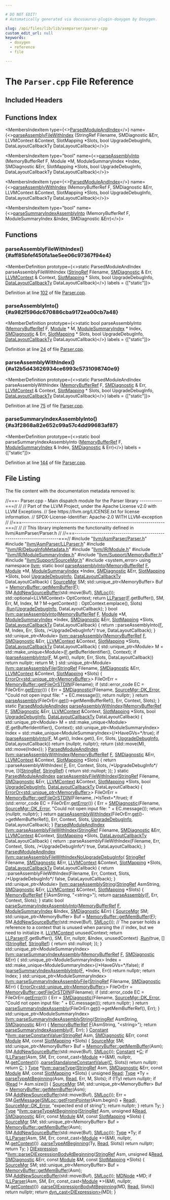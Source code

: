 ```yaml
---

# DO NOT EDIT!
# Automatically generated via docusaurus-plugin-doxygen by Doxygen.

slug: /api/files/lib/lib/asmparser/parser-cpp
custom_edit_url: null
keywords:
  - doxygen
  - reference
  - file

---
```





# The `Parser.cpp` File Reference

<DoxygenPage pluginConfig={pluginConfig}>



## Included Headers

<IncludesList>
<IncludesListItem
  filePath="llvm/AsmParser/Parser.h"
  permalink="/docs/api/files/include/include/llvm/include/llvm/asmparser/parser-h"
  isLocal="true" />
<IncludesListItem
  filePath="llvm/AsmParser/LLParser.h"
  permalink="/docs/api/files/include/include/llvm/include/llvm/asmparser/llparser-h"
  isLocal="true" />
<IncludesListItem
  filePath="llvm/IR/DebugInfoMetadata.h"
  permalink="/docs/api/files/include/include/llvm/include/llvm/ir/debuginfometadata-h"
  isLocal="true" />
<IncludesListItem
  filePath="llvm/IR/Module.h"
  permalink="/docs/api/files/include/include/llvm/include/llvm/ir/module-h"
  isLocal="true" />
<IncludesListItem
  filePath="llvm/IR/ModuleSummaryIndex.h"
  permalink="/docs/api/files/include/include/llvm/include/llvm/ir/modulesummaryindex-h"
  isLocal="true" />
<IncludesListItem
  filePath="llvm/Support/MemoryBuffer.h"
  permalink="/docs/api/files/include/include/llvm/include/llvm/support/memorybuffer-h"
  isLocal="true" />
<IncludesListItem
  filePath="llvm/Support/SourceMgr.h"
  permalink="/docs/api/files/include/include/llvm/include/llvm/support/sourcemgr-h"
  isLocal="true" />
<IncludesListItem
  filePath="system_error"
  permalink=""
  isLocal="false" />
</IncludesList>

## Functions Index

<MembersIndex>

<MembersIndexItem
  type={<><a href="/docs/api/structs/llvm/parsedmoduleandindex">ParsedModuleAndIndex</a></>}
  name={<><a href="#aff85bfef450fa1ae5ee06c97367f94e4">parseAssemblyFileWithIndex</a> (StringRef Filename, SMDiagnostic &amp;Err, LLVMContext &amp;Context, SlotMapping &#42;Slots, bool UpgradeDebugInfo, DataLayoutCallbackTy DataLayoutCallback)</>}>
</MembersIndexItem>

<MembersIndexItem
  type="bool"
  name={<><a href="#a982f596dc670886cba9172ea00cb7a48">parseAssemblyInto</a> (MemoryBufferRef F, Module &#42;M, ModuleSummaryIndex &#42;Index, SMDiagnostic &amp;Err, SlotMapping &#42;Slots, bool UpgradeDebugInfo, DataLayoutCallbackTy DataLayoutCallback)</>}>
</MembersIndexItem>

<MembersIndexItem
  type={<><a href="/docs/api/structs/llvm/parsedmoduleandindex">ParsedModuleAndIndex</a></>}
  name={<><a href="#a12b5d43626934ce6993c5731098740e9">parseAssemblyWithIndex</a> (MemoryBufferRef F, SMDiagnostic &amp;Err, LLVMContext &amp;Context, SlotMapping &#42;Slots, bool UpgradeDebugInfo, DataLayoutCallbackTy DataLayoutCallback)</>}>
</MembersIndexItem>

<MembersIndexItem
  type="bool"
  name={<><a href="#a3f2868a82e652c99a57c4dd99683af87">parseSummaryIndexAssemblyInto</a> (MemoryBufferRef F, ModuleSummaryIndex &amp;Index, SMDiagnostic &amp;Err)</>}>
</MembersIndexItem>

</MembersIndex>


<SectionDefinition>

## Functions

### parseAssemblyFileWithIndex() {#aff85bfef450fa1ae5ee06c97367f94e4}

<MemberDefinition
  prototype={<>static ParsedModuleAndIndex parseAssemblyFileWithIndex (<a href="/docs/api/classes/llvm/stringref">StringRef</a> Filename, <a href="/docs/api/classes/llvm/smdiagnostic">SMDiagnostic</a> &amp; Err, <a href="/docs/api/classes/llvm/llvmcontext">LLVMContext</a> &amp; Context, <a href="/docs/api/structs/llvm/slotmapping">SlotMapping</a> &#42; Slots, bool UpgradeDebugInfo, <a href="/docs/api/namespaces/llvm/#aa50ec5faa5aae091f99b0f840f58a379">DataLayoutCallbackTy</a> DataLayoutCallback)</>}
  labels = {["static"]}>

Definition at line <a href="#l00102">102</a> of file <a href="/docs/api/files/lib/lib/asmparser/parser-cpp">Parser.cpp</a>.
</MemberDefinition>

### parseAssemblyInto() {#a982f596dc670886cba9172ea00cb7a48}

<MemberDefinition
  prototype={<>static bool parseAssemblyInto (<a href="/docs/api/classes/llvm/memorybufferref">MemoryBufferRef</a> F, <a href="/docs/api/classes/llvm/module">Module</a> &#42; M, <a href="/docs/api/classes/llvm/modulesummaryindex">ModuleSummaryIndex</a> &#42; Index, <a href="/docs/api/classes/llvm/smdiagnostic">SMDiagnostic</a> &amp; Err, <a href="/docs/api/structs/llvm/slotmapping">SlotMapping</a> &#42; Slots, bool UpgradeDebugInfo, <a href="/docs/api/namespaces/llvm/#aa50ec5faa5aae091f99b0f840f58a379">DataLayoutCallbackTy</a> DataLayoutCallback)</>}
  labels = {["static"]}>

Definition at line <a href="#l00024">24</a> of file <a href="/docs/api/files/lib/lib/asmparser/parser-cpp">Parser.cpp</a>.
</MemberDefinition>

### parseAssemblyWithIndex() {#a12b5d43626934ce6993c5731098740e9}

<MemberDefinition
  prototype={<>static ParsedModuleAndIndex parseAssemblyWithIndex (<a href="/docs/api/classes/llvm/memorybufferref">MemoryBufferRef</a> F, <a href="/docs/api/classes/llvm/smdiagnostic">SMDiagnostic</a> &amp; Err, <a href="/docs/api/classes/llvm/llvmcontext">LLVMContext</a> &amp; Context, <a href="/docs/api/structs/llvm/slotmapping">SlotMapping</a> &#42; Slots, bool UpgradeDebugInfo, <a href="/docs/api/namespaces/llvm/#aa50ec5faa5aae091f99b0f840f58a379">DataLayoutCallbackTy</a> DataLayoutCallback)</>}
  labels = {["static"]}>

Definition at line <a href="#l00075">75</a> of file <a href="/docs/api/files/lib/lib/asmparser/parser-cpp">Parser.cpp</a>.
</MemberDefinition>

### parseSummaryIndexAssemblyInto() {#a3f2868a82e652c99a57c4dd99683af87}

<MemberDefinition
  prototype={<>static bool parseSummaryIndexAssemblyInto (<a href="/docs/api/classes/llvm/memorybufferref">MemoryBufferRef</a> F, <a href="/docs/api/classes/llvm/modulesummaryindex">ModuleSummaryIndex</a> &amp; Index, <a href="/docs/api/classes/llvm/smdiagnostic">SMDiagnostic</a> &amp; Err)</>}
  labels = {["static"]}>

Definition at line <a href="#l00144">144</a> of file <a href="/docs/api/files/lib/lib/asmparser/parser-cpp">Parser.cpp</a>.
</MemberDefinition>

</SectionDefinition>

## File Listing

The file content with the documentation metadata removed is:

<ProgramListing>

<Link id="l00001" /><CodeLine lineNumber="1"><span class="doxyHighlightComment">//===- Parser.cpp - Main dispatch module for the Parser library -----------===//</span></CodeLine>
<Link id="l00002" /><CodeLine lineNumber="2"><span class="doxyHighlightComment">//</span></CodeLine>
<Link id="l00003" /><CodeLine lineNumber="3"><span class="doxyHighlightComment">// Part of the LLVM Project, under the Apache License v2.0 with LLVM Exceptions.</span></CodeLine>
<Link id="l00004" /><CodeLine lineNumber="4"><span class="doxyHighlightComment">// See https://llvm.org/LICENSE.txt for license information.</span></CodeLine>
<Link id="l00005" /><CodeLine lineNumber="5"><span class="doxyHighlightComment">// SPDX-License-Identifier: Apache-2.0 WITH LLVM-exception</span></CodeLine>
<Link id="l00006" /><CodeLine lineNumber="6"><span class="doxyHighlightComment">//</span></CodeLine>
<Link id="l00007" /><CodeLine lineNumber="7"><span class="doxyHighlightComment">//===----------------------------------------------------------------------===//</span></CodeLine>
<Link id="l00008" /><CodeLine lineNumber="8"><span class="doxyHighlightComment">//</span></CodeLine>
<Link id="l00009" /><CodeLine lineNumber="9"><span class="doxyHighlightComment">// This library implements the functionality defined in llvm/AsmParser/Parser.h</span></CodeLine>
<Link id="l00010" /><CodeLine lineNumber="10"><span class="doxyHighlightComment">//</span></CodeLine>
<Link id="l00011" /><CodeLine lineNumber="11"><span class="doxyHighlightComment">//===----------------------------------------------------------------------===//</span></CodeLine>
<Link id="l00012" /><CodeLine lineNumber="12"></CodeLine>
<Link id="l00013" /><CodeLine lineNumber="13"><span class="doxyHighlightPreprocessor">#include &quot;<a href="/docs/api/files/include/include/llvm/include/llvm/asmparser/parser-h">llvm/AsmParser/Parser.h</a>&quot;</span></CodeLine>
<Link id="l00014" /><CodeLine lineNumber="14"><span class="doxyHighlightPreprocessor">#include &quot;<a href="/docs/api/files/include/include/llvm/include/llvm/asmparser/llparser-h">llvm/AsmParser/LLParser.h</a>&quot;</span></CodeLine>
<Link id="l00015" /><CodeLine lineNumber="15"><span class="doxyHighlightPreprocessor">#include &quot;<a href="/docs/api/files/include/include/llvm/include/llvm/ir/debuginfometadata-h">llvm/IR/DebugInfoMetadata.h</a>&quot;</span></CodeLine>
<Link id="l00016" /><CodeLine lineNumber="16"><span class="doxyHighlightPreprocessor">#include &quot;<a href="/docs/api/files/include/include/llvm/include/llvm/ir/module-h">llvm/IR/Module.h</a>&quot;</span></CodeLine>
<Link id="l00017" /><CodeLine lineNumber="17"><span class="doxyHighlightPreprocessor">#include &quot;<a href="/docs/api/files/include/include/llvm/include/llvm/ir/modulesummaryindex-h">llvm/IR/ModuleSummaryIndex.h</a>&quot;</span></CodeLine>
<Link id="l00018" /><CodeLine lineNumber="18"><span class="doxyHighlightPreprocessor">#include &quot;<a href="/docs/api/files/include/include/llvm/include/llvm/support/memorybuffer-h">llvm/Support/MemoryBuffer.h</a>&quot;</span></CodeLine>
<Link id="l00019" /><CodeLine lineNumber="19"><span class="doxyHighlightPreprocessor">#include &quot;<a href="/docs/api/files/include/include/llvm/include/llvm/support/sourcemgr-h">llvm/Support/SourceMgr.h</a>&quot;</span></CodeLine>
<Link id="l00020" /><CodeLine lineNumber="20"><span class="doxyHighlightPreprocessor">#include &lt;system&#95;error&gt;</span></CodeLine>
<Link id="l00021" /><CodeLine lineNumber="21"></CodeLine>
<Link id="l00022" /><CodeLine lineNumber="22"><span class="doxyHighlightKeyword">using namespace </span><span class="doxyHighlight"><a href="/docs/api/namespaces/llvm">llvm</a>;</span></CodeLine>
<Link id="l00023" /><CodeLine lineNumber="23"></CodeLine>
<Link id="l00024" /><CodeLine lineNumber="24" lineLink="#a982f596dc670886cba9172ea00cb7a48"><span class="doxyHighlightKeyword">static</span><span class="doxyHighlight"> </span><span class="doxyHighlightKeywordType">bool</span><span class="doxyHighlight"> <a href="/docs/api/namespaces/llvm/#ab372f737009f5f2e40d28dbc9066313e">parseAssemblyInto</a>(<a href="/docs/api/classes/llvm/memorybufferref">MemoryBufferRef</a> <a href="/docs/api/files/lib/lib/support/md5-cpp/#a96d73bbd7af15cb1fc38c3f4a3bd82e9">F</a>, <a href="/docs/api/classes/llvm/module">Module</a> &#42;M,</span></CodeLine>
<Link id="l00025" /><CodeLine lineNumber="25"><span class="doxyHighlight">                              <a href="/docs/api/classes/llvm/modulesummaryindex">ModuleSummaryIndex</a> &#42;Index, <a href="/docs/api/classes/llvm/smdiagnostic">SMDiagnostic</a> &amp;Err,</span></CodeLine>
<Link id="l00026" /><CodeLine lineNumber="26"><span class="doxyHighlight">                              <a href="/docs/api/structs/llvm/slotmapping">SlotMapping</a> &#42;Slots, </span><span class="doxyHighlightKeywordType">bool</span><span class="doxyHighlight"> <a href="/docs/api/namespaces/llvm/#ad3c29183c5faa7f5a352807af8aca268">UpgradeDebugInfo</a>,</span></CodeLine>
<Link id="l00027" /><CodeLine lineNumber="27"><span class="doxyHighlight">                              <a href="/docs/api/namespaces/llvm/#aa50ec5faa5aae091f99b0f840f58a379">DataLayoutCallbackTy</a> DataLayoutCallback) &#123;</span></CodeLine>
<Link id="l00028" /><CodeLine lineNumber="28"><span class="doxyHighlight">  <a href="/docs/api/classes/llvm/sourcemgr">SourceMgr</a> SM;</span></CodeLine>
<Link id="l00029" /><CodeLine lineNumber="29"><span class="doxyHighlight">  std::unique&#95;ptr&lt;MemoryBuffer&gt; Buf = <a href="/docs/api/classes/llvm/memorybuffer/#a0f68098734d6d3b451aacf5b38a67131">MemoryBuffer::getMemBuffer</a>(<a href="/docs/api/files/lib/lib/support/md5-cpp/#a96d73bbd7af15cb1fc38c3f4a3bd82e9">F</a>);</span></CodeLine>
<Link id="l00030" /><CodeLine lineNumber="30"><span class="doxyHighlight">  SM.<a href="/docs/api/classes/llvm/sourcemgr/#afe70aa1105a855036bdeb6426cac27db">AddNewSourceBuffer</a>(std::move(Buf), <a href="/docs/api/classes/llvm/smloc">SMLoc</a>());</span></CodeLine>
<Link id="l00031" /><CodeLine lineNumber="31"></CodeLine>
<Link id="l00032" /><CodeLine lineNumber="32"><span class="doxyHighlight">  std::optional&lt;LLVMContext&gt; OptContext;</span></CodeLine>
<Link id="l00033" /><CodeLine lineNumber="33"><span class="doxyHighlight">  </span><span class="doxyHighlightKeywordFlow">return</span><span class="doxyHighlight"> <a href="/docs/api/classes/llvm/llparser">LLParser</a>(<a href="/docs/api/files/lib/lib/support/md5-cpp/#a96d73bbd7af15cb1fc38c3f4a3bd82e9">F</a>.getBuffer(), SM, Err, M, Index,</span></CodeLine>
<Link id="l00034" /><CodeLine lineNumber="34"><span class="doxyHighlight">                  M ? M-&gt;getContext() : OptContext.emplace(), Slots)</span></CodeLine>
<Link id="l00035" /><CodeLine lineNumber="35"><span class="doxyHighlight">      .<a href="/docs/api/classes/llvm/llparser/#aeabb9a69009bc6019e909b931db71937">Run</a>(<a href="/docs/api/namespaces/llvm/#ad3c29183c5faa7f5a352807af8aca268">UpgradeDebugInfo</a>, DataLayoutCallback);</span></CodeLine>
<Link id="l00036" /><CodeLine lineNumber="36"><span class="doxyHighlight">&#125;</span></CodeLine>
<Link id="l00037" /><CodeLine lineNumber="37"></CodeLine>
<Link id="l00038" /><CodeLine lineNumber="38" lineLink="/docs/api/namespaces/llvm/#ab372f737009f5f2e40d28dbc9066313e"><span class="doxyHighlightKeywordType">bool</span><span class="doxyHighlight"> <a href="/docs/api/namespaces/llvm/#ab372f737009f5f2e40d28dbc9066313e">llvm::parseAssemblyInto</a>(<a href="/docs/api/classes/llvm/memorybufferref">MemoryBufferRef</a> <a href="/docs/api/files/lib/lib/support/md5-cpp/#a96d73bbd7af15cb1fc38c3f4a3bd82e9">F</a>, <a href="/docs/api/classes/llvm/module">Module</a> &#42;M,</span></CodeLine>
<Link id="l00039" /><CodeLine lineNumber="39"><span class="doxyHighlight">                             <a href="/docs/api/classes/llvm/modulesummaryindex">ModuleSummaryIndex</a> &#42;Index, <a href="/docs/api/classes/llvm/smdiagnostic">SMDiagnostic</a> &amp;Err,</span></CodeLine>
<Link id="l00040" /><CodeLine lineNumber="40"><span class="doxyHighlight">                             <a href="/docs/api/structs/llvm/slotmapping">SlotMapping</a> &#42;Slots,</span></CodeLine>
<Link id="l00041" /><CodeLine lineNumber="41"><span class="doxyHighlight">                             <a href="/docs/api/namespaces/llvm/#aa50ec5faa5aae091f99b0f840f58a379">DataLayoutCallbackTy</a> DataLayoutCallback) &#123;</span></CodeLine>
<Link id="l00042" /><CodeLine lineNumber="42"><span class="doxyHighlight">  return ::parseAssemblyInto(<a href="/docs/api/files/lib/lib/support/md5-cpp/#a96d73bbd7af15cb1fc38c3f4a3bd82e9">F</a>, M, Index, Err, Slots,</span></CodeLine>
<Link id="l00043" /><CodeLine lineNumber="43"><span class="doxyHighlight">                             </span><span class="doxyHighlightComment">/&#42;UpgradeDebugInfo&#42;/</span><span class="doxyHighlight"> </span><span class="doxyHighlightKeyword">true</span><span class="doxyHighlight">, DataLayoutCallback);</span></CodeLine>
<Link id="l00044" /><CodeLine lineNumber="44"><span class="doxyHighlight">&#125;</span></CodeLine>
<Link id="l00045" /><CodeLine lineNumber="45"></CodeLine>
<Link id="l00046" /><CodeLine lineNumber="46"><span class="doxyHighlight">std::unique&#95;ptr&lt;Module&gt;</span></CodeLine>
<Link id="l00047" /><CodeLine lineNumber="47" lineLink="/docs/api/namespaces/llvm/#aacd73143fc1dac7545bf6cfc42ffe112"><span class="doxyHighlight"><a href="/docs/api/namespaces/llvm/#aacd73143fc1dac7545bf6cfc42ffe112">llvm::parseAssembly</a>(<a href="/docs/api/classes/llvm/memorybufferref">MemoryBufferRef</a> <a href="/docs/api/files/lib/lib/support/md5-cpp/#a96d73bbd7af15cb1fc38c3f4a3bd82e9">F</a>, <a href="/docs/api/classes/llvm/smdiagnostic">SMDiagnostic</a> &amp;Err, <a href="/docs/api/classes/llvm/llvmcontext">LLVMContext</a> &amp;Context,</span></CodeLine>
<Link id="l00048" /><CodeLine lineNumber="48"><span class="doxyHighlight">                    <a href="/docs/api/structs/llvm/slotmapping">SlotMapping</a> &#42;Slots,</span></CodeLine>
<Link id="l00049" /><CodeLine lineNumber="49"><span class="doxyHighlight">                    <a href="/docs/api/namespaces/llvm/#aa50ec5faa5aae091f99b0f840f58a379">DataLayoutCallbackTy</a> DataLayoutCallback) &#123;</span></CodeLine>
<Link id="l00050" /><CodeLine lineNumber="50"><span class="doxyHighlight">  std::unique&#95;ptr&lt;Module&gt; M =</span></CodeLine>
<Link id="l00051" /><CodeLine lineNumber="51"><span class="doxyHighlight">      std::make&#95;unique&lt;Module&gt;(<a href="/docs/api/files/lib/lib/support/md5-cpp/#a96d73bbd7af15cb1fc38c3f4a3bd82e9">F</a>.getBufferIdentifier(), Context);</span></CodeLine>
<Link id="l00052" /><CodeLine lineNumber="52"></CodeLine>
<Link id="l00053" /><CodeLine lineNumber="53"><span class="doxyHighlight">  </span><span class="doxyHighlightKeywordFlow">if</span><span class="doxyHighlight"> (<a href="/docs/api/namespaces/llvm/#ab372f737009f5f2e40d28dbc9066313e">parseAssemblyInto</a>(<a href="/docs/api/files/lib/lib/support/md5-cpp/#a96d73bbd7af15cb1fc38c3f4a3bd82e9">F</a>, M.get(), </span><span class="doxyHighlightKeyword">nullptr</span><span class="doxyHighlight">, Err, Slots, DataLayoutCallback))</span></CodeLine>
<Link id="l00054" /><CodeLine lineNumber="54"><span class="doxyHighlight">    </span><span class="doxyHighlightKeywordFlow">return</span><span class="doxyHighlight"> </span><span class="doxyHighlightKeyword">nullptr</span><span class="doxyHighlight">;</span></CodeLine>
<Link id="l00055" /><CodeLine lineNumber="55"></CodeLine>
<Link id="l00056" /><CodeLine lineNumber="56"><span class="doxyHighlight">  </span><span class="doxyHighlightKeywordFlow">return</span><span class="doxyHighlight"> M;</span></CodeLine>
<Link id="l00057" /><CodeLine lineNumber="57"><span class="doxyHighlight">&#125;</span></CodeLine>
<Link id="l00058" /><CodeLine lineNumber="58"></CodeLine>
<Link id="l00059" /><CodeLine lineNumber="59" lineLink="/docs/api/namespaces/llvm/#ab9a2a0bea39c1731326a7e3504cba4da"><span class="doxyHighlight">std::unique&#95;ptr&lt;Module&gt; <a href="/docs/api/namespaces/llvm/#ab9a2a0bea39c1731326a7e3504cba4da">llvm::parseAssemblyFile</a>(<a href="/docs/api/classes/llvm/stringref">StringRef</a> Filename,</span></CodeLine>
<Link id="l00060" /><CodeLine lineNumber="60"><span class="doxyHighlight">                                                <a href="/docs/api/classes/llvm/smdiagnostic">SMDiagnostic</a> &amp;Err,</span></CodeLine>
<Link id="l00061" /><CodeLine lineNumber="61"><span class="doxyHighlight">                                                <a href="/docs/api/classes/llvm/llvmcontext">LLVMContext</a> &amp;Context,</span></CodeLine>
<Link id="l00062" /><CodeLine lineNumber="62"><span class="doxyHighlight">                                                <a href="/docs/api/structs/llvm/slotmapping">SlotMapping</a> &#42;Slots) &#123;</span></CodeLine>
<Link id="l00063" /><CodeLine lineNumber="63"><span class="doxyHighlight">  <a href="/docs/api/classes/llvm/erroror">ErrorOr&lt;std::unique&#95;ptr&lt;MemoryBuffer&gt;</a>&gt; FileOrErr =</span></CodeLine>
<Link id="l00064" /><CodeLine lineNumber="64"><span class="doxyHighlight">      <a href="/docs/api/classes/llvm/memorybuffer/#a9c54e2428ad0163441789c281ca42ee4">MemoryBuffer::getFileOrSTDIN</a>(Filename);</span></CodeLine>
<Link id="l00065" /><CodeLine lineNumber="65"><span class="doxyHighlight">  </span><span class="doxyHighlightKeywordFlow">if</span><span class="doxyHighlight"> (std::error&#95;code EC = FileOrErr.<a href="/docs/api/classes/llvm/erroror/#a8300c72908f1845c931951ed4b2a2375">getError</a>()) &#123;</span></CodeLine>
<Link id="l00066" /><CodeLine lineNumber="66"><span class="doxyHighlight">    Err = <a href="/docs/api/classes/llvm/smdiagnostic">SMDiagnostic</a>(Filename, <a href="/docs/api/classes/llvm/sourcemgr/#a346262ff27e71aff626fe6548ef8a777adaf658d40b0b4eb15c0350864c87c2b8">SourceMgr::DK&#95;Error</a>,</span></CodeLine>
<Link id="l00067" /><CodeLine lineNumber="67"><span class="doxyHighlight">                       </span><span class="doxyHighlightStringLiteral">&quot;Could not open input file: &quot;</span><span class="doxyHighlight"> + EC.message());</span></CodeLine>
<Link id="l00068" /><CodeLine lineNumber="68"><span class="doxyHighlight">    </span><span class="doxyHighlightKeywordFlow">return</span><span class="doxyHighlight"> </span><span class="doxyHighlightKeyword">nullptr</span><span class="doxyHighlight">;</span></CodeLine>
<Link id="l00069" /><CodeLine lineNumber="69"><span class="doxyHighlight">  &#125;</span></CodeLine>
<Link id="l00070" /><CodeLine lineNumber="70"></CodeLine>
<Link id="l00071" /><CodeLine lineNumber="71"><span class="doxyHighlight">  </span><span class="doxyHighlightKeywordFlow">return</span><span class="doxyHighlight"> <a href="/docs/api/namespaces/llvm/#aacd73143fc1dac7545bf6cfc42ffe112">parseAssembly</a>(FileOrErr.<a href="/docs/api/classes/llvm/erroror/#a7903f14c3b4fb5b4f9f9fa8b4ee0b4eb">get</a>()-&gt;getMemBufferRef(), Err, Context, Slots);</span></CodeLine>
<Link id="l00072" /><CodeLine lineNumber="72"><span class="doxyHighlight">&#125;</span></CodeLine>
<Link id="l00073" /><CodeLine lineNumber="73"></CodeLine>
<Link id="l00074" /><CodeLine lineNumber="74"><span class="doxyHighlightKeyword">static</span><span class="doxyHighlight"> <a href="/docs/api/structs/llvm/parsedmoduleandindex">ParsedModuleAndIndex</a></span></CodeLine>
<Link id="l00075" /><CodeLine lineNumber="75" lineLink="#a12b5d43626934ce6993c5731098740e9"><span class="doxyHighlight"><a href="/docs/api/namespaces/llvm/#ab1041a5a70dd1b5246ecb39f46a70a2f">parseAssemblyWithIndex</a>(<a href="/docs/api/classes/llvm/memorybufferref">MemoryBufferRef</a> <a href="/docs/api/files/lib/lib/support/md5-cpp/#a96d73bbd7af15cb1fc38c3f4a3bd82e9">F</a>, <a href="/docs/api/classes/llvm/smdiagnostic">SMDiagnostic</a> &amp;Err,</span></CodeLine>
<Link id="l00076" /><CodeLine lineNumber="76"><span class="doxyHighlight">                       <a href="/docs/api/classes/llvm/llvmcontext">LLVMContext</a> &amp;Context, <a href="/docs/api/structs/llvm/slotmapping">SlotMapping</a> &#42;Slots,</span></CodeLine>
<Link id="l00077" /><CodeLine lineNumber="77"><span class="doxyHighlight">                       </span><span class="doxyHighlightKeywordType">bool</span><span class="doxyHighlight"> <a href="/docs/api/namespaces/llvm/#ad3c29183c5faa7f5a352807af8aca268">UpgradeDebugInfo</a>,</span></CodeLine>
<Link id="l00078" /><CodeLine lineNumber="78"><span class="doxyHighlight">                       <a href="/docs/api/namespaces/llvm/#aa50ec5faa5aae091f99b0f840f58a379">DataLayoutCallbackTy</a> DataLayoutCallback) &#123;</span></CodeLine>
<Link id="l00079" /><CodeLine lineNumber="79"><span class="doxyHighlight">  std::unique&#95;ptr&lt;Module&gt; M =</span></CodeLine>
<Link id="l00080" /><CodeLine lineNumber="80"><span class="doxyHighlight">      std::make&#95;unique&lt;Module&gt;(<a href="/docs/api/files/lib/lib/support/md5-cpp/#a96d73bbd7af15cb1fc38c3f4a3bd82e9">F</a>.getBufferIdentifier(), Context);</span></CodeLine>
<Link id="l00081" /><CodeLine lineNumber="81"><span class="doxyHighlight">  std::unique&#95;ptr&lt;ModuleSummaryIndex&gt; Index =</span></CodeLine>
<Link id="l00082" /><CodeLine lineNumber="82"><span class="doxyHighlight">      std::make&#95;unique&lt;ModuleSummaryIndex&gt;(</span><span class="doxyHighlightComment">/&#42;HaveGVs=&#42;/</span><span class="doxyHighlightKeyword">true</span><span class="doxyHighlight">);</span></CodeLine>
<Link id="l00083" /><CodeLine lineNumber="83"></CodeLine>
<Link id="l00084" /><CodeLine lineNumber="84"><span class="doxyHighlight">  </span><span class="doxyHighlightKeywordFlow">if</span><span class="doxyHighlight"> (<a href="/docs/api/namespaces/llvm/#ab372f737009f5f2e40d28dbc9066313e">parseAssemblyInto</a>(<a href="/docs/api/files/lib/lib/support/md5-cpp/#a96d73bbd7af15cb1fc38c3f4a3bd82e9">F</a>, M.get(), Index.get(), Err, Slots, <a href="/docs/api/namespaces/llvm/#ad3c29183c5faa7f5a352807af8aca268">UpgradeDebugInfo</a>,</span></CodeLine>
<Link id="l00085" /><CodeLine lineNumber="85"><span class="doxyHighlight">                        DataLayoutCallback))</span></CodeLine>
<Link id="l00086" /><CodeLine lineNumber="86"><span class="doxyHighlight">    </span><span class="doxyHighlightKeywordFlow">return</span><span class="doxyHighlight"> &#123;</span><span class="doxyHighlightKeyword">nullptr</span><span class="doxyHighlight">, </span><span class="doxyHighlightKeyword">nullptr</span><span class="doxyHighlight">&#125;;</span></CodeLine>
<Link id="l00087" /><CodeLine lineNumber="87"></CodeLine>
<Link id="l00088" /><CodeLine lineNumber="88"><span class="doxyHighlight">  </span><span class="doxyHighlightKeywordFlow">return</span><span class="doxyHighlight"> &#123;std::move(M), std::move(Index)&#125;;</span></CodeLine>
<Link id="l00089" /><CodeLine lineNumber="89"><span class="doxyHighlight">&#125;</span></CodeLine>
<Link id="l00090" /><CodeLine lineNumber="90"></CodeLine>
<Link id="l00091" /><CodeLine lineNumber="91" lineLink="/docs/api/namespaces/llvm/#ab1041a5a70dd1b5246ecb39f46a70a2f"><span class="doxyHighlight"><a href="/docs/api/structs/llvm/parsedmoduleandindex">ParsedModuleAndIndex</a> <a href="/docs/api/namespaces/llvm/#ab1041a5a70dd1b5246ecb39f46a70a2f">llvm::parseAssemblyWithIndex</a>(<a href="/docs/api/classes/llvm/memorybufferref">MemoryBufferRef</a> <a href="/docs/api/files/lib/lib/support/md5-cpp/#a96d73bbd7af15cb1fc38c3f4a3bd82e9">F</a>,</span></CodeLine>
<Link id="l00092" /><CodeLine lineNumber="92"><span class="doxyHighlight">                                                  <a href="/docs/api/classes/llvm/smdiagnostic">SMDiagnostic</a> &amp;Err,</span></CodeLine>
<Link id="l00093" /><CodeLine lineNumber="93"><span class="doxyHighlight">                                                  <a href="/docs/api/classes/llvm/llvmcontext">LLVMContext</a> &amp;Context,</span></CodeLine>
<Link id="l00094" /><CodeLine lineNumber="94"><span class="doxyHighlight">                                                  <a href="/docs/api/structs/llvm/slotmapping">SlotMapping</a> &#42;Slots) &#123;</span></CodeLine>
<Link id="l00095" /><CodeLine lineNumber="95"><span class="doxyHighlight">  return ::parseAssemblyWithIndex(</span></CodeLine>
<Link id="l00096" /><CodeLine lineNumber="96"><span class="doxyHighlight">      <a href="/docs/api/files/lib/lib/support/md5-cpp/#a96d73bbd7af15cb1fc38c3f4a3bd82e9">F</a>, Err, Context, Slots,</span></CodeLine>
<Link id="l00097" /><CodeLine lineNumber="97"><span class="doxyHighlight">      </span><span class="doxyHighlightComment">/&#42;UpgradeDebugInfo&#42;/</span><span class="doxyHighlight"> </span><span class="doxyHighlightKeyword">true</span><span class="doxyHighlight">,</span></CodeLine>
<Link id="l00098" /><CodeLine lineNumber="98"><span class="doxyHighlight">      &#91;&#93;(<a href="/docs/api/classes/llvm/stringref">StringRef</a>, <a href="/docs/api/classes/llvm/stringref">StringRef</a>) &#123; </span><span class="doxyHighlightKeywordFlow">return</span><span class="doxyHighlight"> std::nullopt; &#125;);</span></CodeLine>
<Link id="l00099" /><CodeLine lineNumber="99"><span class="doxyHighlight">&#125;</span></CodeLine>
<Link id="l00100" /><CodeLine lineNumber="100"></CodeLine>
<Link id="l00101" /><CodeLine lineNumber="101"><span class="doxyHighlightKeyword">static</span><span class="doxyHighlight"> <a href="/docs/api/structs/llvm/parsedmoduleandindex">ParsedModuleAndIndex</a></span></CodeLine>
<Link id="l00102" /><CodeLine lineNumber="102" lineLink="#aff85bfef450fa1ae5ee06c97367f94e4"><span class="doxyHighlight"><a href="/docs/api/namespaces/llvm/#af25a236164a597a9e9ceb43a4f5cfd1b">parseAssemblyFileWithIndex</a>(<a href="/docs/api/classes/llvm/stringref">StringRef</a> Filename, <a href="/docs/api/classes/llvm/smdiagnostic">SMDiagnostic</a> &amp;Err,</span></CodeLine>
<Link id="l00103" /><CodeLine lineNumber="103"><span class="doxyHighlight">                           <a href="/docs/api/classes/llvm/llvmcontext">LLVMContext</a> &amp;Context, <a href="/docs/api/structs/llvm/slotmapping">SlotMapping</a> &#42;Slots,</span></CodeLine>
<Link id="l00104" /><CodeLine lineNumber="104"><span class="doxyHighlight">                           </span><span class="doxyHighlightKeywordType">bool</span><span class="doxyHighlight"> <a href="/docs/api/namespaces/llvm/#ad3c29183c5faa7f5a352807af8aca268">UpgradeDebugInfo</a>,</span></CodeLine>
<Link id="l00105" /><CodeLine lineNumber="105"><span class="doxyHighlight">                           <a href="/docs/api/namespaces/llvm/#aa50ec5faa5aae091f99b0f840f58a379">DataLayoutCallbackTy</a> DataLayoutCallback) &#123;</span></CodeLine>
<Link id="l00106" /><CodeLine lineNumber="106"><span class="doxyHighlight">  <a href="/docs/api/classes/llvm/erroror">ErrorOr&lt;std::unique&#95;ptr&lt;MemoryBuffer&gt;</a>&gt; FileOrErr =</span></CodeLine>
<Link id="l00107" /><CodeLine lineNumber="107"><span class="doxyHighlight">      <a href="/docs/api/classes/llvm/memorybuffer/#a9c54e2428ad0163441789c281ca42ee4">MemoryBuffer::getFileOrSTDIN</a>(Filename, </span><span class="doxyHighlightComment">/&#42;IsText=&#42;/</span><span class="doxyHighlightKeyword">true</span><span class="doxyHighlight">);</span></CodeLine>
<Link id="l00108" /><CodeLine lineNumber="108"><span class="doxyHighlight">  </span><span class="doxyHighlightKeywordFlow">if</span><span class="doxyHighlight"> (std::error&#95;code EC = FileOrErr.<a href="/docs/api/classes/llvm/erroror/#a8300c72908f1845c931951ed4b2a2375">getError</a>()) &#123;</span></CodeLine>
<Link id="l00109" /><CodeLine lineNumber="109"><span class="doxyHighlight">    Err = <a href="/docs/api/classes/llvm/smdiagnostic">SMDiagnostic</a>(Filename, <a href="/docs/api/classes/llvm/sourcemgr/#a346262ff27e71aff626fe6548ef8a777adaf658d40b0b4eb15c0350864c87c2b8">SourceMgr::DK&#95;Error</a>,</span></CodeLine>
<Link id="l00110" /><CodeLine lineNumber="110"><span class="doxyHighlight">                       </span><span class="doxyHighlightStringLiteral">&quot;Could not open input file: &quot;</span><span class="doxyHighlight"> + EC.message());</span></CodeLine>
<Link id="l00111" /><CodeLine lineNumber="111"><span class="doxyHighlight">    </span><span class="doxyHighlightKeywordFlow">return</span><span class="doxyHighlight"> &#123;</span><span class="doxyHighlightKeyword">nullptr</span><span class="doxyHighlight">, </span><span class="doxyHighlightKeyword">nullptr</span><span class="doxyHighlight">&#125;;</span></CodeLine>
<Link id="l00112" /><CodeLine lineNumber="112"><span class="doxyHighlight">  &#125;</span></CodeLine>
<Link id="l00113" /><CodeLine lineNumber="113"></CodeLine>
<Link id="l00114" /><CodeLine lineNumber="114"><span class="doxyHighlight">  </span><span class="doxyHighlightKeywordFlow">return</span><span class="doxyHighlight"> <a href="/docs/api/namespaces/llvm/#ab1041a5a70dd1b5246ecb39f46a70a2f">parseAssemblyWithIndex</a>(FileOrErr.<a href="/docs/api/classes/llvm/erroror/#a7903f14c3b4fb5b4f9f9fa8b4ee0b4eb">get</a>()-&gt;getMemBufferRef(), Err,</span></CodeLine>
<Link id="l00115" /><CodeLine lineNumber="115"><span class="doxyHighlight">                                Context, Slots, <a href="/docs/api/namespaces/llvm/#ad3c29183c5faa7f5a352807af8aca268">UpgradeDebugInfo</a>,</span></CodeLine>
<Link id="l00116" /><CodeLine lineNumber="116"><span class="doxyHighlight">                                DataLayoutCallback);</span></CodeLine>
<Link id="l00117" /><CodeLine lineNumber="117"><span class="doxyHighlight">&#125;</span></CodeLine>
<Link id="l00118" /><CodeLine lineNumber="118"></CodeLine>
<Link id="l00119" /><CodeLine lineNumber="119"><span class="doxyHighlight"><a href="/docs/api/structs/llvm/parsedmoduleandindex">ParsedModuleAndIndex</a></span></CodeLine>
<Link id="l00120" /><CodeLine lineNumber="120" lineLink="/docs/api/namespaces/llvm/#af25a236164a597a9e9ceb43a4f5cfd1b"><span class="doxyHighlight"><a href="/docs/api/namespaces/llvm/#af25a236164a597a9e9ceb43a4f5cfd1b">llvm::parseAssemblyFileWithIndex</a>(<a href="/docs/api/classes/llvm/stringref">StringRef</a> Filename, <a href="/docs/api/classes/llvm/smdiagnostic">SMDiagnostic</a> &amp;Err,</span></CodeLine>
<Link id="l00121" /><CodeLine lineNumber="121"><span class="doxyHighlight">                                 <a href="/docs/api/classes/llvm/llvmcontext">LLVMContext</a> &amp;Context, <a href="/docs/api/structs/llvm/slotmapping">SlotMapping</a> &#42;Slots,</span></CodeLine>
<Link id="l00122" /><CodeLine lineNumber="122"><span class="doxyHighlight">                                 <a href="/docs/api/namespaces/llvm/#aa50ec5faa5aae091f99b0f840f58a379">DataLayoutCallbackTy</a> DataLayoutCallback) &#123;</span></CodeLine>
<Link id="l00123" /><CodeLine lineNumber="123"><span class="doxyHighlight">  return ::parseAssemblyFileWithIndex(Filename, Err, Context, Slots,</span></CodeLine>
<Link id="l00124" /><CodeLine lineNumber="124"><span class="doxyHighlight">                                      </span><span class="doxyHighlightComment">/&#42;UpgradeDebugInfo&#42;/</span><span class="doxyHighlight"> </span><span class="doxyHighlightKeyword">true</span><span class="doxyHighlight">,</span></CodeLine>
<Link id="l00125" /><CodeLine lineNumber="125"><span class="doxyHighlight">                                      DataLayoutCallback);</span></CodeLine>
<Link id="l00126" /><CodeLine lineNumber="126"><span class="doxyHighlight">&#125;</span></CodeLine>
<Link id="l00127" /><CodeLine lineNumber="127"></CodeLine>
<Link id="l00128" /><CodeLine lineNumber="128" lineLink="/docs/api/namespaces/llvm/#a75d2ae4c1e49335253a2569d4dcd98ec"><span class="doxyHighlight"><a href="/docs/api/structs/llvm/parsedmoduleandindex">ParsedModuleAndIndex</a> <a href="/docs/api/namespaces/llvm/#a75d2ae4c1e49335253a2569d4dcd98ec">llvm::parseAssemblyFileWithIndexNoUpgradeDebugInfo</a>(</span></CodeLine>
<Link id="l00129" /><CodeLine lineNumber="129"><span class="doxyHighlight">    <a href="/docs/api/classes/llvm/stringref">StringRef</a> Filename, <a href="/docs/api/classes/llvm/smdiagnostic">SMDiagnostic</a> &amp;Err, <a href="/docs/api/classes/llvm/llvmcontext">LLVMContext</a> &amp;Context,</span></CodeLine>
<Link id="l00130" /><CodeLine lineNumber="130"><span class="doxyHighlight">    <a href="/docs/api/structs/llvm/slotmapping">SlotMapping</a> &#42;Slots, <a href="/docs/api/namespaces/llvm/#aa50ec5faa5aae091f99b0f840f58a379">DataLayoutCallbackTy</a> DataLayoutCallback) &#123;</span></CodeLine>
<Link id="l00131" /><CodeLine lineNumber="131"><span class="doxyHighlight">  return ::parseAssemblyFileWithIndex(Filename, Err, Context, Slots,</span></CodeLine>
<Link id="l00132" /><CodeLine lineNumber="132"><span class="doxyHighlight">                                      </span><span class="doxyHighlightComment">/&#42;UpgradeDebugInfo&#42;/</span><span class="doxyHighlight"> </span><span class="doxyHighlightKeyword">false</span><span class="doxyHighlight">,</span></CodeLine>
<Link id="l00133" /><CodeLine lineNumber="133"><span class="doxyHighlight">                                      DataLayoutCallback);</span></CodeLine>
<Link id="l00134" /><CodeLine lineNumber="134"><span class="doxyHighlight">&#125;</span></CodeLine>
<Link id="l00135" /><CodeLine lineNumber="135"></CodeLine>
<Link id="l00136" /><CodeLine lineNumber="136" lineLink="/docs/api/namespaces/llvm/#a3530097f4163a76e874c50ef0b9b99d1"><span class="doxyHighlight">std::unique&#95;ptr&lt;Module&gt; <a href="/docs/api/namespaces/llvm/#a3530097f4163a76e874c50ef0b9b99d1">llvm::parseAssemblyString</a>(<a href="/docs/api/classes/llvm/stringref">StringRef</a> AsmString,</span></CodeLine>
<Link id="l00137" /><CodeLine lineNumber="137"><span class="doxyHighlight">                                                  <a href="/docs/api/classes/llvm/smdiagnostic">SMDiagnostic</a> &amp;Err,</span></CodeLine>
<Link id="l00138" /><CodeLine lineNumber="138"><span class="doxyHighlight">                                                  <a href="/docs/api/classes/llvm/llvmcontext">LLVMContext</a> &amp;Context,</span></CodeLine>
<Link id="l00139" /><CodeLine lineNumber="139"><span class="doxyHighlight">                                                  <a href="/docs/api/structs/llvm/slotmapping">SlotMapping</a> &#42;Slots) &#123;</span></CodeLine>
<Link id="l00140" /><CodeLine lineNumber="140"><span class="doxyHighlight">  <a href="/docs/api/classes/llvm/memorybufferref">MemoryBufferRef</a> <a href="/docs/api/files/lib/lib/support/md5-cpp/#a96d73bbd7af15cb1fc38c3f4a3bd82e9">F</a>(AsmString, </span><span class="doxyHighlightStringLiteral">&quot;&lt;string&gt;&quot;</span><span class="doxyHighlight">);</span></CodeLine>
<Link id="l00141" /><CodeLine lineNumber="141"><span class="doxyHighlight">  </span><span class="doxyHighlightKeywordFlow">return</span><span class="doxyHighlight"> <a href="/docs/api/namespaces/llvm/#aacd73143fc1dac7545bf6cfc42ffe112">parseAssembly</a>(<a href="/docs/api/files/lib/lib/support/md5-cpp/#a96d73bbd7af15cb1fc38c3f4a3bd82e9">F</a>, Err, Context, Slots);</span></CodeLine>
<Link id="l00142" /><CodeLine lineNumber="142"><span class="doxyHighlight">&#125;</span></CodeLine>
<Link id="l00143" /><CodeLine lineNumber="143"></CodeLine>
<Link id="l00144" /><CodeLine lineNumber="144" lineLink="#a3f2868a82e652c99a57c4dd99683af87"><span class="doxyHighlightKeyword">static</span><span class="doxyHighlight"> </span><span class="doxyHighlightKeywordType">bool</span><span class="doxyHighlight"> <a href="#a3f2868a82e652c99a57c4dd99683af87">parseSummaryIndexAssemblyInto</a>(<a href="/docs/api/classes/llvm/memorybufferref">MemoryBufferRef</a> <a href="/docs/api/files/lib/lib/support/md5-cpp/#a96d73bbd7af15cb1fc38c3f4a3bd82e9">F</a>,</span></CodeLine>
<Link id="l00145" /><CodeLine lineNumber="145"><span class="doxyHighlight">                                          <a href="/docs/api/classes/llvm/modulesummaryindex">ModuleSummaryIndex</a> &amp;Index,</span></CodeLine>
<Link id="l00146" /><CodeLine lineNumber="146"><span class="doxyHighlight">                                          <a href="/docs/api/classes/llvm/smdiagnostic">SMDiagnostic</a> &amp;Err) &#123;</span></CodeLine>
<Link id="l00147" /><CodeLine lineNumber="147"><span class="doxyHighlight">  <a href="/docs/api/classes/llvm/sourcemgr">SourceMgr</a> SM;</span></CodeLine>
<Link id="l00148" /><CodeLine lineNumber="148"><span class="doxyHighlight">  std::unique&#95;ptr&lt;MemoryBuffer&gt; Buf = <a href="/docs/api/classes/llvm/memorybuffer/#a0f68098734d6d3b451aacf5b38a67131">MemoryBuffer::getMemBuffer</a>(<a href="/docs/api/files/lib/lib/support/md5-cpp/#a96d73bbd7af15cb1fc38c3f4a3bd82e9">F</a>);</span></CodeLine>
<Link id="l00149" /><CodeLine lineNumber="149"><span class="doxyHighlight">  SM.<a href="/docs/api/classes/llvm/sourcemgr/#afe70aa1105a855036bdeb6426cac27db">AddNewSourceBuffer</a>(std::move(Buf), <a href="/docs/api/classes/llvm/smloc">SMLoc</a>());</span></CodeLine>
<Link id="l00150" /><CodeLine lineNumber="150"></CodeLine>
<Link id="l00151" /><CodeLine lineNumber="151"><span class="doxyHighlight">  </span><span class="doxyHighlightComment">// The parser holds a reference to a context that is unused when parsing the</span></CodeLine>
<Link id="l00152" /><CodeLine lineNumber="152"><span class="doxyHighlight">  </span><span class="doxyHighlightComment">// index, but we need to initialize it.</span></CodeLine>
<Link id="l00153" /><CodeLine lineNumber="153"><span class="doxyHighlight">  <a href="/docs/api/classes/llvm/llvmcontext">LLVMContext</a> unusedContext;</span></CodeLine>
<Link id="l00154" /><CodeLine lineNumber="154"><span class="doxyHighlight">  </span><span class="doxyHighlightKeywordFlow">return</span><span class="doxyHighlight"> <a href="/docs/api/classes/llvm/llparser">LLParser</a>(<a href="/docs/api/files/lib/lib/support/md5-cpp/#a96d73bbd7af15cb1fc38c3f4a3bd82e9">F</a>.getBuffer(), SM, Err, </span><span class="doxyHighlightKeyword">nullptr</span><span class="doxyHighlight">, &amp;Index, unusedContext)</span></CodeLine>
<Link id="l00155" /><CodeLine lineNumber="155"><span class="doxyHighlight">      .<a href="/docs/api/classes/llvm/llparser/#aeabb9a69009bc6019e909b931db71937">Run</a>(</span><span class="doxyHighlightKeyword">true</span><span class="doxyHighlight">, &#91;&#93;(<a href="/docs/api/classes/llvm/stringref">StringRef</a>, <a href="/docs/api/classes/llvm/stringref">StringRef</a>) &#123; </span><span class="doxyHighlightKeywordFlow">return</span><span class="doxyHighlight"> std::nullopt; &#125;);</span></CodeLine>
<Link id="l00156" /><CodeLine lineNumber="156"><span class="doxyHighlight">&#125;</span></CodeLine>
<Link id="l00157" /><CodeLine lineNumber="157"></CodeLine>
<Link id="l00158" /><CodeLine lineNumber="158"><span class="doxyHighlight">std::unique&#95;ptr&lt;ModuleSummaryIndex&gt;</span></CodeLine>
<Link id="l00159" /><CodeLine lineNumber="159" lineLink="/docs/api/namespaces/llvm/#af36afc49ebf4c466393ee9e5bff963e8"><span class="doxyHighlight"><a href="/docs/api/namespaces/llvm/#af36afc49ebf4c466393ee9e5bff963e8">llvm::parseSummaryIndexAssembly</a>(<a href="/docs/api/classes/llvm/memorybufferref">MemoryBufferRef</a> <a href="/docs/api/files/lib/lib/support/md5-cpp/#a96d73bbd7af15cb1fc38c3f4a3bd82e9">F</a>, <a href="/docs/api/classes/llvm/smdiagnostic">SMDiagnostic</a> &amp;Err) &#123;</span></CodeLine>
<Link id="l00160" /><CodeLine lineNumber="160"><span class="doxyHighlight">  std::unique&#95;ptr&lt;ModuleSummaryIndex&gt; Index =</span></CodeLine>
<Link id="l00161" /><CodeLine lineNumber="161"><span class="doxyHighlight">      std::make&#95;unique&lt;ModuleSummaryIndex&gt;(</span><span class="doxyHighlightComment">/&#42;HaveGVs=&#42;/</span><span class="doxyHighlightKeyword">false</span><span class="doxyHighlight">);</span></CodeLine>
<Link id="l00162" /><CodeLine lineNumber="162"></CodeLine>
<Link id="l00163" /><CodeLine lineNumber="163"><span class="doxyHighlight">  </span><span class="doxyHighlightKeywordFlow">if</span><span class="doxyHighlight"> (<a href="#a3f2868a82e652c99a57c4dd99683af87">parseSummaryIndexAssemblyInto</a>(<a href="/docs/api/files/lib/lib/support/md5-cpp/#a96d73bbd7af15cb1fc38c3f4a3bd82e9">F</a>, &#42;Index, Err))</span></CodeLine>
<Link id="l00164" /><CodeLine lineNumber="164"><span class="doxyHighlight">    </span><span class="doxyHighlightKeywordFlow">return</span><span class="doxyHighlight"> </span><span class="doxyHighlightKeyword">nullptr</span><span class="doxyHighlight">;</span></CodeLine>
<Link id="l00165" /><CodeLine lineNumber="165"></CodeLine>
<Link id="l00166" /><CodeLine lineNumber="166"><span class="doxyHighlight">  </span><span class="doxyHighlightKeywordFlow">return</span><span class="doxyHighlight"> Index;</span></CodeLine>
<Link id="l00167" /><CodeLine lineNumber="167"><span class="doxyHighlight">&#125;</span></CodeLine>
<Link id="l00168" /><CodeLine lineNumber="168"></CodeLine>
<Link id="l00169" /><CodeLine lineNumber="169"><span class="doxyHighlight">std::unique&#95;ptr&lt;ModuleSummaryIndex&gt;</span></CodeLine>
<Link id="l00170" /><CodeLine lineNumber="170" lineLink="/docs/api/namespaces/llvm/#a65a056610f168d74a85291f1c00c6d7a"><span class="doxyHighlight"><a href="/docs/api/namespaces/llvm/#a65a056610f168d74a85291f1c00c6d7a">llvm::parseSummaryIndexAssemblyFile</a>(<a href="/docs/api/classes/llvm/stringref">StringRef</a> Filename, <a href="/docs/api/classes/llvm/smdiagnostic">SMDiagnostic</a> &amp;Err) &#123;</span></CodeLine>
<Link id="l00171" /><CodeLine lineNumber="171"><span class="doxyHighlight">  <a href="/docs/api/classes/llvm/erroror">ErrorOr&lt;std::unique&#95;ptr&lt;MemoryBuffer&gt;</a>&gt; FileOrErr =</span></CodeLine>
<Link id="l00172" /><CodeLine lineNumber="172"><span class="doxyHighlight">      <a href="/docs/api/classes/llvm/memorybuffer/#a9c54e2428ad0163441789c281ca42ee4">MemoryBuffer::getFileOrSTDIN</a>(Filename);</span></CodeLine>
<Link id="l00173" /><CodeLine lineNumber="173"><span class="doxyHighlight">  </span><span class="doxyHighlightKeywordFlow">if</span><span class="doxyHighlight"> (std::error&#95;code EC = FileOrErr.<a href="/docs/api/classes/llvm/erroror/#a8300c72908f1845c931951ed4b2a2375">getError</a>()) &#123;</span></CodeLine>
<Link id="l00174" /><CodeLine lineNumber="174"><span class="doxyHighlight">    Err = <a href="/docs/api/classes/llvm/smdiagnostic">SMDiagnostic</a>(Filename, <a href="/docs/api/classes/llvm/sourcemgr/#a346262ff27e71aff626fe6548ef8a777adaf658d40b0b4eb15c0350864c87c2b8">SourceMgr::DK&#95;Error</a>,</span></CodeLine>
<Link id="l00175" /><CodeLine lineNumber="175"><span class="doxyHighlight">                       </span><span class="doxyHighlightStringLiteral">&quot;Could not open input file: &quot;</span><span class="doxyHighlight"> + EC.message());</span></CodeLine>
<Link id="l00176" /><CodeLine lineNumber="176"><span class="doxyHighlight">    </span><span class="doxyHighlightKeywordFlow">return</span><span class="doxyHighlight"> </span><span class="doxyHighlightKeyword">nullptr</span><span class="doxyHighlight">;</span></CodeLine>
<Link id="l00177" /><CodeLine lineNumber="177"><span class="doxyHighlight">  &#125;</span></CodeLine>
<Link id="l00178" /><CodeLine lineNumber="178"></CodeLine>
<Link id="l00179" /><CodeLine lineNumber="179"><span class="doxyHighlight">  </span><span class="doxyHighlightKeywordFlow">return</span><span class="doxyHighlight"> <a href="/docs/api/namespaces/llvm/#af36afc49ebf4c466393ee9e5bff963e8">parseSummaryIndexAssembly</a>(FileOrErr.<a href="/docs/api/classes/llvm/erroror/#a7903f14c3b4fb5b4f9f9fa8b4ee0b4eb">get</a>()-&gt;getMemBufferRef(), Err);</span></CodeLine>
<Link id="l00180" /><CodeLine lineNumber="180"><span class="doxyHighlight">&#125;</span></CodeLine>
<Link id="l00181" /><CodeLine lineNumber="181"></CodeLine>
<Link id="l00182" /><CodeLine lineNumber="182"><span class="doxyHighlight">std::unique&#95;ptr&lt;ModuleSummaryIndex&gt;</span></CodeLine>
<Link id="l00183" /><CodeLine lineNumber="183" lineLink="/docs/api/namespaces/llvm/#a103517ee02e50f95cc1d3dc5d5a2560b"><span class="doxyHighlight"><a href="/docs/api/namespaces/llvm/#a103517ee02e50f95cc1d3dc5d5a2560b">llvm::parseSummaryIndexAssemblyString</a>(<a href="/docs/api/classes/llvm/stringref">StringRef</a> AsmString, <a href="/docs/api/classes/llvm/smdiagnostic">SMDiagnostic</a> &amp;Err) &#123;</span></CodeLine>
<Link id="l00184" /><CodeLine lineNumber="184"><span class="doxyHighlight">  <a href="/docs/api/classes/llvm/memorybufferref">MemoryBufferRef</a> <a href="/docs/api/files/lib/lib/support/md5-cpp/#a96d73bbd7af15cb1fc38c3f4a3bd82e9">F</a>(AsmString, </span><span class="doxyHighlightStringLiteral">&quot;&lt;string&gt;&quot;</span><span class="doxyHighlight">);</span></CodeLine>
<Link id="l00185" /><CodeLine lineNumber="185"><span class="doxyHighlight">  </span><span class="doxyHighlightKeywordFlow">return</span><span class="doxyHighlight"> <a href="/docs/api/namespaces/llvm/#af36afc49ebf4c466393ee9e5bff963e8">parseSummaryIndexAssembly</a>(<a href="/docs/api/files/lib/lib/support/md5-cpp/#a96d73bbd7af15cb1fc38c3f4a3bd82e9">F</a>, Err);</span></CodeLine>
<Link id="l00186" /><CodeLine lineNumber="186"><span class="doxyHighlight">&#125;</span></CodeLine>
<Link id="l00187" /><CodeLine lineNumber="187"></CodeLine>
<Link id="l00188" /><CodeLine lineNumber="188" lineLink="/docs/api/namespaces/llvm/#abf2c472d771169c6100c6302079309da"><span class="doxyHighlight"><a href="/docs/api/classes/llvm/constant">Constant</a> &#42;<a href="/docs/api/namespaces/llvm/#abf2c472d771169c6100c6302079309da">llvm::parseConstantValue</a>(<a href="/docs/api/classes/llvm/stringref">StringRef</a> Asm, <a href="/docs/api/classes/llvm/smdiagnostic">SMDiagnostic</a> &amp;Err,</span></CodeLine>
<Link id="l00189" /><CodeLine lineNumber="189"><span class="doxyHighlight">                                   </span><span class="doxyHighlightKeyword">const</span><span class="doxyHighlight"> <a href="/docs/api/classes/llvm/module">Module</a> &amp;M, </span><span class="doxyHighlightKeyword">const</span><span class="doxyHighlight"> <a href="/docs/api/structs/llvm/slotmapping">SlotMapping</a> &#42;Slots) &#123;</span></CodeLine>
<Link id="l00190" /><CodeLine lineNumber="190"><span class="doxyHighlight">  <a href="/docs/api/classes/llvm/sourcemgr">SourceMgr</a> SM;</span></CodeLine>
<Link id="l00191" /><CodeLine lineNumber="191"><span class="doxyHighlight">  std::unique&#95;ptr&lt;MemoryBuffer&gt; Buf = <a href="/docs/api/classes/llvm/memorybuffer/#a0f68098734d6d3b451aacf5b38a67131">MemoryBuffer::getMemBuffer</a>(Asm);</span></CodeLine>
<Link id="l00192" /><CodeLine lineNumber="192"><span class="doxyHighlight">  SM.<a href="/docs/api/classes/llvm/sourcemgr/#afe70aa1105a855036bdeb6426cac27db">AddNewSourceBuffer</a>(std::move(Buf), <a href="/docs/api/classes/llvm/smloc">SMLoc</a>());</span></CodeLine>
<Link id="l00193" /><CodeLine lineNumber="193"><span class="doxyHighlight">  <a href="/docs/api/classes/llvm/constant">Constant</a> &#42;<a href="/docs/api/namespaces/llvm/callingconv/#ac6aa1387c4375260e2468eb5a77fdb4cafd841a49aec1539bc88abc8ff9e170fb">C</a>;</span></CodeLine>
<Link id="l00194" /><CodeLine lineNumber="194"><span class="doxyHighlight">  </span><span class="doxyHighlightKeywordFlow">if</span><span class="doxyHighlight"> (<a href="/docs/api/classes/llvm/llparser">LLParser</a>(Asm, SM, Err, </span><span class="doxyHighlightKeyword">const&#95;cast&lt;</span><span class="doxyHighlight"><a href="/docs/api/classes/llvm/module">Module</a> &#42;</span><span class="doxyHighlightKeyword">&gt;</span><span class="doxyHighlight">(&amp;M), </span><span class="doxyHighlightKeyword">nullptr</span><span class="doxyHighlight">, M.<a href="/docs/api/classes/llvm/module/#a0beddb53641a541e2238617c5fac4be7">getContext</a>())</span></CodeLine>
<Link id="l00195" /><CodeLine lineNumber="195"><span class="doxyHighlight">          .<a href="/docs/api/classes/llvm/llparser/#ab0a8518366b4a3c7ae8ffcfa342f7137">parseStandaloneConstantValue</a>(<a href="/docs/api/namespaces/llvm/callingconv/#ac6aa1387c4375260e2468eb5a77fdb4cafd841a49aec1539bc88abc8ff9e170fb">C</a>, Slots))</span></CodeLine>
<Link id="l00196" /><CodeLine lineNumber="196"><span class="doxyHighlight">    </span><span class="doxyHighlightKeywordFlow">return</span><span class="doxyHighlight"> </span><span class="doxyHighlightKeyword">nullptr</span><span class="doxyHighlight">;</span></CodeLine>
<Link id="l00197" /><CodeLine lineNumber="197"><span class="doxyHighlight">  </span><span class="doxyHighlightKeywordFlow">return</span><span class="doxyHighlight"> <a href="/docs/api/namespaces/llvm/callingconv/#ac6aa1387c4375260e2468eb5a77fdb4cafd841a49aec1539bc88abc8ff9e170fb">C</a>;</span></CodeLine>
<Link id="l00198" /><CodeLine lineNumber="198"><span class="doxyHighlight">&#125;</span></CodeLine>
<Link id="l00199" /><CodeLine lineNumber="199"></CodeLine>
<Link id="l00200" /><CodeLine lineNumber="200" lineLink="/docs/api/namespaces/llvm/#add17c7296500b889d12eb44d547a59ba"><span class="doxyHighlight"><a href="/docs/api/classes/llvm/type">Type</a> &#42;<a href="/docs/api/namespaces/llvm/#add17c7296500b889d12eb44d547a59ba">llvm::parseType</a>(<a href="/docs/api/classes/llvm/stringref">StringRef</a> Asm, <a href="/docs/api/classes/llvm/smdiagnostic">SMDiagnostic</a> &amp;Err, </span><span class="doxyHighlightKeyword">const</span><span class="doxyHighlight"> <a href="/docs/api/classes/llvm/module">Module</a> &amp;M,</span></CodeLine>
<Link id="l00201" /><CodeLine lineNumber="201"><span class="doxyHighlight">                      </span><span class="doxyHighlightKeyword">const</span><span class="doxyHighlight"> <a href="/docs/api/structs/llvm/slotmapping">SlotMapping</a> &#42;Slots) &#123;</span></CodeLine>
<Link id="l00202" /><CodeLine lineNumber="202"><span class="doxyHighlight">  </span><span class="doxyHighlightKeywordType">unsigned</span><span class="doxyHighlight"> <a href="/docs/api/namespaces/llvm/#a171c000a87a56f9b4c9b4e3f43c5facfa33af1aad55fa136e2ab54409f4b4891f">Read</a>;</span></CodeLine>
<Link id="l00203" /><CodeLine lineNumber="203"><span class="doxyHighlight">  <a href="/docs/api/classes/llvm/type">Type</a> &#42;Ty = <a href="/docs/api/namespaces/llvm/#a35d32e57764638fe887f59392490e49c">parseTypeAtBeginning</a>(Asm, <a href="/docs/api/namespaces/llvm/#a171c000a87a56f9b4c9b4e3f43c5facfa33af1aad55fa136e2ab54409f4b4891f">Read</a>, Err, M, Slots);</span></CodeLine>
<Link id="l00204" /><CodeLine lineNumber="204"><span class="doxyHighlight">  </span><span class="doxyHighlightKeywordFlow">if</span><span class="doxyHighlight"> (!Ty)</span></CodeLine>
<Link id="l00205" /><CodeLine lineNumber="205"><span class="doxyHighlight">    </span><span class="doxyHighlightKeywordFlow">return</span><span class="doxyHighlight"> </span><span class="doxyHighlightKeyword">nullptr</span><span class="doxyHighlight">;</span></CodeLine>
<Link id="l00206" /><CodeLine lineNumber="206"><span class="doxyHighlight">  </span><span class="doxyHighlightKeywordFlow">if</span><span class="doxyHighlight"> (<a href="/docs/api/namespaces/llvm/#a171c000a87a56f9b4c9b4e3f43c5facfa33af1aad55fa136e2ab54409f4b4891f">Read</a> != Asm.size()) &#123;</span></CodeLine>
<Link id="l00207" /><CodeLine lineNumber="207"><span class="doxyHighlight">    <a href="/docs/api/classes/llvm/sourcemgr">SourceMgr</a> SM;</span></CodeLine>
<Link id="l00208" /><CodeLine lineNumber="208"><span class="doxyHighlight">    std::unique&#95;ptr&lt;MemoryBuffer&gt; Buf = <a href="/docs/api/classes/llvm/memorybuffer/#a0f68098734d6d3b451aacf5b38a67131">MemoryBuffer::getMemBuffer</a>(Asm);</span></CodeLine>
<Link id="l00209" /><CodeLine lineNumber="209"><span class="doxyHighlight">    SM.<a href="/docs/api/classes/llvm/sourcemgr/#afe70aa1105a855036bdeb6426cac27db">AddNewSourceBuffer</a>(std::move(Buf), <a href="/docs/api/classes/llvm/smloc">SMLoc</a>());</span></CodeLine>
<Link id="l00210" /><CodeLine lineNumber="210"><span class="doxyHighlight">    Err = SM.<a href="/docs/api/classes/llvm/sourcemgr/#acdf08ebc749ce91001ea768a16da0605">GetMessage</a>(<a href="/docs/api/classes/llvm/smloc/#a16ebb09610e55f63cfc55f28e3a56ad5">SMLoc::getFromPointer</a>(Asm.begin() + <a href="/docs/api/namespaces/llvm/#a171c000a87a56f9b4c9b4e3f43c5facfa33af1aad55fa136e2ab54409f4b4891f">Read</a>),</span></CodeLine>
<Link id="l00211" /><CodeLine lineNumber="211"><span class="doxyHighlight">                        <a href="/docs/api/classes/llvm/sourcemgr/#a346262ff27e71aff626fe6548ef8a777adaf658d40b0b4eb15c0350864c87c2b8">SourceMgr::DK&#95;Error</a>, </span><span class="doxyHighlightStringLiteral">&quot;expected end of string&quot;</span><span class="doxyHighlight">);</span></CodeLine>
<Link id="l00212" /><CodeLine lineNumber="212"><span class="doxyHighlight">    </span><span class="doxyHighlightKeywordFlow">return</span><span class="doxyHighlight"> </span><span class="doxyHighlightKeyword">nullptr</span><span class="doxyHighlight">;</span></CodeLine>
<Link id="l00213" /><CodeLine lineNumber="213"><span class="doxyHighlight">  &#125;</span></CodeLine>
<Link id="l00214" /><CodeLine lineNumber="214"><span class="doxyHighlight">  </span><span class="doxyHighlightKeywordFlow">return</span><span class="doxyHighlight"> Ty;</span></CodeLine>
<Link id="l00215" /><CodeLine lineNumber="215"><span class="doxyHighlight">&#125;</span></CodeLine>
<Link id="l00216" /><CodeLine lineNumber="216" lineLink="/docs/api/namespaces/llvm/#a35d32e57764638fe887f59392490e49c"><span class="doxyHighlight"><a href="/docs/api/classes/llvm/type">Type</a> &#42;<a href="/docs/api/namespaces/llvm/#a35d32e57764638fe887f59392490e49c">llvm::parseTypeAtBeginning</a>(<a href="/docs/api/classes/llvm/stringref">StringRef</a> Asm, </span><span class="doxyHighlightKeywordType">unsigned</span><span class="doxyHighlight"> &amp;<a href="/docs/api/namespaces/llvm/#a171c000a87a56f9b4c9b4e3f43c5facfa33af1aad55fa136e2ab54409f4b4891f">Read</a>,</span></CodeLine>
<Link id="l00217" /><CodeLine lineNumber="217"><span class="doxyHighlight">                                 <a href="/docs/api/classes/llvm/smdiagnostic">SMDiagnostic</a> &amp;Err, </span><span class="doxyHighlightKeyword">const</span><span class="doxyHighlight"> <a href="/docs/api/classes/llvm/module">Module</a> &amp;M,</span></CodeLine>
<Link id="l00218" /><CodeLine lineNumber="218"><span class="doxyHighlight">                                 </span><span class="doxyHighlightKeyword">const</span><span class="doxyHighlight"> <a href="/docs/api/structs/llvm/slotmapping">SlotMapping</a> &#42;Slots) &#123;</span></CodeLine>
<Link id="l00219" /><CodeLine lineNumber="219"><span class="doxyHighlight">  <a href="/docs/api/classes/llvm/sourcemgr">SourceMgr</a> SM;</span></CodeLine>
<Link id="l00220" /><CodeLine lineNumber="220"><span class="doxyHighlight">  std::unique&#95;ptr&lt;MemoryBuffer&gt; Buf = <a href="/docs/api/classes/llvm/memorybuffer/#a0f68098734d6d3b451aacf5b38a67131">MemoryBuffer::getMemBuffer</a>(Asm);</span></CodeLine>
<Link id="l00221" /><CodeLine lineNumber="221"><span class="doxyHighlight">  SM.<a href="/docs/api/classes/llvm/sourcemgr/#afe70aa1105a855036bdeb6426cac27db">AddNewSourceBuffer</a>(std::move(Buf), <a href="/docs/api/classes/llvm/smloc">SMLoc</a>());</span></CodeLine>
<Link id="l00222" /><CodeLine lineNumber="222"><span class="doxyHighlight">  <a href="/docs/api/classes/llvm/type">Type</a> &#42;Ty;</span></CodeLine>
<Link id="l00223" /><CodeLine lineNumber="223"><span class="doxyHighlight">  </span><span class="doxyHighlightKeywordFlow">if</span><span class="doxyHighlight"> (<a href="/docs/api/classes/llvm/llparser">LLParser</a>(Asm, SM, Err, </span><span class="doxyHighlightKeyword">const&#95;cast&lt;</span><span class="doxyHighlight"><a href="/docs/api/classes/llvm/module">Module</a> &#42;</span><span class="doxyHighlightKeyword">&gt;</span><span class="doxyHighlight">(&amp;M), </span><span class="doxyHighlightKeyword">nullptr</span><span class="doxyHighlight">, M.<a href="/docs/api/classes/llvm/module/#a0beddb53641a541e2238617c5fac4be7">getContext</a>())</span></CodeLine>
<Link id="l00224" /><CodeLine lineNumber="224"><span class="doxyHighlight">          .<a href="/docs/api/classes/llvm/llparser/#a933523072cbd91ce32852b7b52a74d52">parseTypeAtBeginning</a>(Ty, <a href="/docs/api/namespaces/llvm/#a171c000a87a56f9b4c9b4e3f43c5facfa33af1aad55fa136e2ab54409f4b4891f">Read</a>, Slots))</span></CodeLine>
<Link id="l00225" /><CodeLine lineNumber="225"><span class="doxyHighlight">    </span><span class="doxyHighlightKeywordFlow">return</span><span class="doxyHighlight"> </span><span class="doxyHighlightKeyword">nullptr</span><span class="doxyHighlight">;</span></CodeLine>
<Link id="l00226" /><CodeLine lineNumber="226"><span class="doxyHighlight">  </span><span class="doxyHighlightKeywordFlow">return</span><span class="doxyHighlight"> Ty;</span></CodeLine>
<Link id="l00227" /><CodeLine lineNumber="227"><span class="doxyHighlight">&#125;</span></CodeLine>
<Link id="l00228" /><CodeLine lineNumber="228"></CodeLine>
<Link id="l00229" /><CodeLine lineNumber="229" lineLink="/docs/api/namespaces/llvm/#a693d5398216b0ca25097c2bde8fe6284"><span class="doxyHighlight"><a href="/docs/api/classes/llvm/diexpression">DIExpression</a> &#42;<a href="/docs/api/namespaces/llvm/#a693d5398216b0ca25097c2bde8fe6284">llvm::parseDIExpressionBodyAtBeginning</a>(<a href="/docs/api/classes/llvm/stringref">StringRef</a> Asm,</span></CodeLine>
<Link id="l00230" /><CodeLine lineNumber="230"><span class="doxyHighlight">                                                     </span><span class="doxyHighlightKeywordType">unsigned</span><span class="doxyHighlight"> &amp;<a href="/docs/api/namespaces/llvm/#a171c000a87a56f9b4c9b4e3f43c5facfa33af1aad55fa136e2ab54409f4b4891f">Read</a>,</span></CodeLine>
<Link id="l00231" /><CodeLine lineNumber="231"><span class="doxyHighlight">                                                     <a href="/docs/api/classes/llvm/smdiagnostic">SMDiagnostic</a> &amp;Err,</span></CodeLine>
<Link id="l00232" /><CodeLine lineNumber="232"><span class="doxyHighlight">                                                     </span><span class="doxyHighlightKeyword">const</span><span class="doxyHighlight"> <a href="/docs/api/classes/llvm/module">Module</a> &amp;M,</span></CodeLine>
<Link id="l00233" /><CodeLine lineNumber="233"><span class="doxyHighlight">                                                     </span><span class="doxyHighlightKeyword">const</span><span class="doxyHighlight"> <a href="/docs/api/structs/llvm/slotmapping">SlotMapping</a> &#42;Slots) &#123;</span></CodeLine>
<Link id="l00234" /><CodeLine lineNumber="234"><span class="doxyHighlight">  <a href="/docs/api/classes/llvm/sourcemgr">SourceMgr</a> SM;</span></CodeLine>
<Link id="l00235" /><CodeLine lineNumber="235"><span class="doxyHighlight">  std::unique&#95;ptr&lt;MemoryBuffer&gt; Buf = <a href="/docs/api/classes/llvm/memorybuffer/#a0f68098734d6d3b451aacf5b38a67131">MemoryBuffer::getMemBuffer</a>(Asm);</span></CodeLine>
<Link id="l00236" /><CodeLine lineNumber="236"><span class="doxyHighlight">  SM.<a href="/docs/api/classes/llvm/sourcemgr/#afe70aa1105a855036bdeb6426cac27db">AddNewSourceBuffer</a>(std::move(Buf), <a href="/docs/api/classes/llvm/smloc">SMLoc</a>());</span></CodeLine>
<Link id="l00237" /><CodeLine lineNumber="237"><span class="doxyHighlight">  <a href="/docs/api/classes/llvm/mdnode">MDNode</a> &#42;MD;</span></CodeLine>
<Link id="l00238" /><CodeLine lineNumber="238"><span class="doxyHighlight">  </span><span class="doxyHighlightKeywordFlow">if</span><span class="doxyHighlight"> (<a href="/docs/api/classes/llvm/llparser">LLParser</a>(Asm, SM, Err, </span><span class="doxyHighlightKeyword">const&#95;cast&lt;</span><span class="doxyHighlight"><a href="/docs/api/classes/llvm/module">Module</a> &#42;</span><span class="doxyHighlightKeyword">&gt;</span><span class="doxyHighlight">(&amp;M), </span><span class="doxyHighlightKeyword">nullptr</span><span class="doxyHighlight">, M.<a href="/docs/api/classes/llvm/module/#a0beddb53641a541e2238617c5fac4be7">getContext</a>())</span></CodeLine>
<Link id="l00239" /><CodeLine lineNumber="239"><span class="doxyHighlight">          .<a href="/docs/api/classes/llvm/llparser/#a2a854410b123568e0bb9824f0a3cb94c">parseDIExpressionBodyAtBeginning</a>(MD, <a href="/docs/api/namespaces/llvm/#a171c000a87a56f9b4c9b4e3f43c5facfa33af1aad55fa136e2ab54409f4b4891f">Read</a>, Slots))</span></CodeLine>
<Link id="l00240" /><CodeLine lineNumber="240"><span class="doxyHighlight">    </span><span class="doxyHighlightKeywordFlow">return</span><span class="doxyHighlight"> </span><span class="doxyHighlightKeyword">nullptr</span><span class="doxyHighlight">;</span></CodeLine>
<Link id="l00241" /><CodeLine lineNumber="241"><span class="doxyHighlight">  </span><span class="doxyHighlightKeywordFlow">return</span><span class="doxyHighlight"> <a href="/docs/api/namespaces/llvm/#a22eeee01734061ac1b31ccd994c49eef">dyn&#95;cast&lt;DIExpression&gt;</a>(MD);</span></CodeLine>
<Link id="l00242" /><CodeLine lineNumber="242"><span class="doxyHighlight">&#125;</span></CodeLine>

</ProgramListing>


</DoxygenPage>
